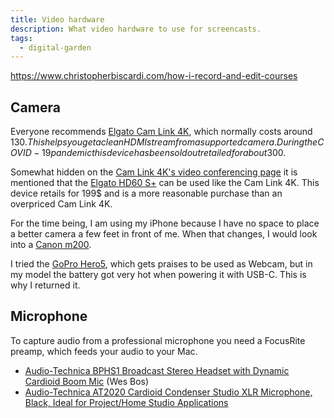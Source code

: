```yaml
---
title: Video hardware
description: What video hardware to use for screencasts.
tags:
  - digital-garden
---
```


https://www.christopherbiscardi.com/how-i-record-and-edit-courses

## Camera

Everyone recommends
[Elgato Cam Link 4K](https://www.elgato.com/en/gaming/cam-link-4k), which
normally costs around
130$. This helps you get a clean HDMI stream from a
supported camera. During the COVID-19 pandemic this device has been sold out
retailed for about 300$.

Somewhat hidden on the
[Cam Link 4K's video conferencing page](https://help.elgato.com/hc/en-us/articles/360041358791-Cam-Link-4K-Video-Conferencing#:~:text=The%20Elgato%20Game%20Capture%20HD60%20S%2B%20features%20up%20to%204K60,compatible%20with%20video%20conferencing%20software.)
it is mentioned that the
[Elgato HD60 S+](https://www.elgato.com/en/gaming/game-capture-hd60-s-plus) can
be used like the Cam Link 4K. This device retails for 199\$ and is a more
reasonable purchase than an overpriced Cam Link 4K.

For the time being, I am using my iPhone because I have no space to place a
better camera a few feet in front of me. When that changes, I would look into a
[Canon m200](https://www.usa.canon.com/internet/portal/us/home/products/details/cameras/eos-dslr-and-mirrorless-cameras/mirrorless/eos-m200-ef-m-15-45mm-is-stm-kit).

I tried the [GoPro Hero5](https://gopro.com/en/us/update/hero5), which gets
praises to be used as Webcam, but in my model the battery got very hot when
powering it with USB-C. This is why I returned it.

## Microphone

To capture audio from a professional microphone you need a FocusRite preamp,
which feeds your audio to your Mac.

- [Audio-Technica BPHS1 Broadcast Stereo Headset with Dynamic Cardioid Boom Mic](https://www.amazon.com/Audio-Technica-BPHS1-Broadcast-Headset-Cardioid/dp/B003D87JI2/ref=sr_1_2?dchild=1&keywords=audio+technica+headset&qid=1590183383&sr=8-2)
  (Wes Bos)
- [Audio-Technica AT2020 Cardioid Condenser Studio XLR Microphone, Black, Ideal for Project/Home Studio Applications](https://www.amazon.com/gp/product/B0006H92QK/ref=as_li_qf_sp_asin_il_tl?ie=UTF8&camp=1789&creative=9325&creativeASIN=B0006H92QK&linkCode=as2&tag=webo080-20&linkId=PHY64E6Y43GHI55T)
